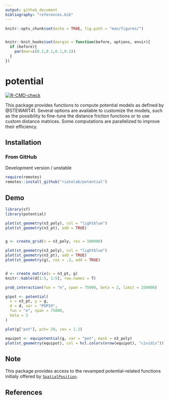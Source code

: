 ```yaml
---
output: github_document
bibliography: "references.bib"
---
```



```r
knitr::opts_chunk$set(echo = TRUE, fig.path = "man/figures/")


knitr::knit_hooks$set(margin = function(before, options, envir){
  if (before){
    par(mar=c(0.1,0.1,0.1,0.1))
  } 
})

```



# potential

[![R-CMD-check](https://github.com/riatelab/potential/workflows/R-CMD-check/badge.svg)](https://github.com/riatelab/potential/actions)


This package provides functions to compute potential models as
defined by @STEWART41. Several options
are available to customize the models, such as the possibility to fine-tune
the distance friction functions or to use custom distance matrices. Some
computations are parallelized to improve their efficiency.


## Installation

### From GitHub
Development version / unstable

```r
require(remotes)
remotes::install_github("riatelab/potential")
```

## Demo

```r
library(sf)
library(potential)

plot(st_geometry(n3_poly), col = "lightblue")
plot(st_geometry(n3_pt), add = TRUE)


g <- create_grid(x = n3_poly, res = 100000)

plot(st_geometry(n3_poly), col = "lightblue")
plot(st_geometry(n3_pt), add = TRUE)
plot(st_geometry(g), cex = .2, add = TRUE)


d <- create_matrix(x = n3_pt, g)
knitr::kable(d[1:5, 1:5], row.names = T)


```

```r
prob_interaction(fun = "e", span = 75000, beta = 2, limit = 250000)
```

```r
g$pot <- potential(
  x = n3_pt, y = g,
  d = d, var = "POP19",
  fun = "e", span = 75000,
  beta = 2
)

plot(g["pot"], pch= 20, cex = 1.2)

```



```r
equipot <- equipotential(g, var = "pot", mask = n3_poly)
plot(st_geometry(equipot), col = hcl.colors(nrow(equipot), "cividis"))
```



## Note

This package provides access to the revamped potential-related functions 
initialy offered by 
[`SpatialPosition`](https://CRAN.R-project.org/package=SpatialPosition).

## References









